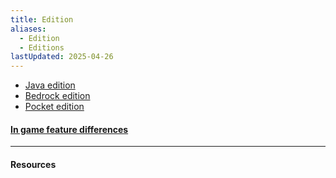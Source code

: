 ```yaml
---
title: Edition
aliases:
  - Edition
  - Editions
lastUpdated: 2025-04-26
---
```



- [Java edition](/javaedition)
- [Bedrock edition](/bedrockedition)
- [Pocket edition](/pocketedition)

#### [In game feature differences](/editionsdiffs)

---

#### Resources

<Wiki path="w/Edition" />
<Wiki path="w/Pi_Edition" name="Pi edition" />